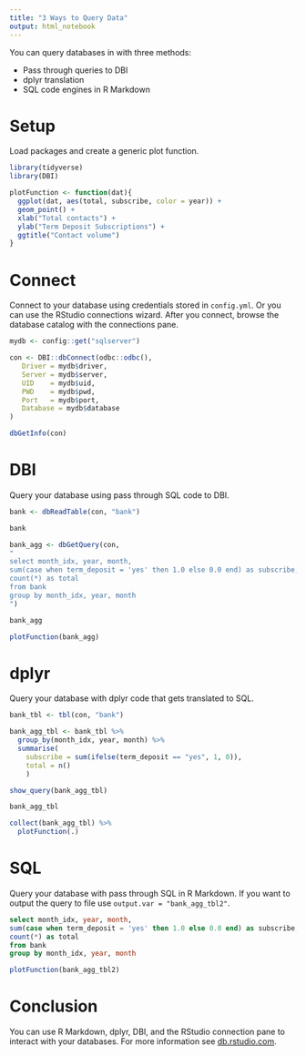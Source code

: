 ```yaml
---
title: "3 Ways to Query Data"
output: html_notebook
---
```


You can query databases in with three methods:

* Pass through queries to DBI
* dplyr translation
* SQL code engines in R Markdown

# Setup

Load packages and create a generic plot function.

```r
library(tidyverse)
library(DBI)

plotFunction <- function(dat){
  ggplot(dat, aes(total, subscribe, color = year)) +
  geom_point() +
  xlab("Total contacts") +
  ylab("Term Deposit Subscriptions") +
  ggtitle("Contact volume")
}
```

# Connect

Connect to your database using credentials stored in `config.yml`. Or you can use the RStudio connections wizard. After you connect, browse the database catalog with the connections pane.

```r
mydb <- config::get("sqlserver")

con <- DBI::dbConnect(odbc::odbc(),
   Driver = mydb$driver,
   Server = mydb$server,
   UID    = mydb$uid,
   PWD    = mydb$pwd,
   Port   = mydb$port,
   Database = mydb$database
)

dbGetInfo(con)
```

# DBI

Query your database using pass through SQL code to DBI.

```r
bank <- dbReadTable(con, "bank")

bank

bank_agg <- dbGetQuery(con,
"
select month_idx, year, month,
sum(case when term_deposit = 'yes' then 1.0 else 0.0 end) as subscribe,
count(*) as total
from bank
group by month_idx, year, month
")

bank_agg

plotFunction(bank_agg)
```

# dplyr

Query your database with dplyr code that gets translated to SQL.

```r
bank_tbl <- tbl(con, "bank")

bank_agg_tbl <- bank_tbl %>%
  group_by(month_idx, year, month) %>%
  summarise(
    subscribe = sum(ifelse(term_deposit == "yes", 1, 0)),
    total = n()
    )

show_query(bank_agg_tbl)

bank_agg_tbl

collect(bank_agg_tbl) %>%
  plotFunction(.)
```

# SQL

Query your database with pass through SQL in R Markdown. If you want to output the query to file use `output.var = "bank_agg_tbl2"`.

```sql
select month_idx, year, month,
sum(case when term_deposit = 'yes' then 1.0 else 0.0 end) as subscribe,
count(*) as total
from bank
group by month_idx, year, month
```

```r
plotFunction(bank_agg_tbl2)
```

# Conclusion

You can use R Markdown, dplyr, DBI, and the RStudio connection pane to interact with your databases. For more information see [db.rstudio.com](http://db.rstudio.com).

